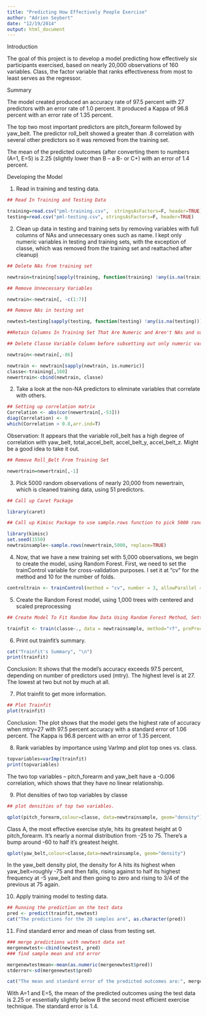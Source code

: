 ```yaml
---
title: "Predicting How Effectively People Exercise"
author: "Adrien Seybert"
date: "12/19/2014"
output: html_document
---
```

Introduction

The goal of this project is to develop a model predicting how effectively six participants exercised, based on nearly 20,000 observations of 160 variables. Class, the factor variable that ranks effectiveness from most to least serves as the regressor.

Summary

The model created produced an accuracy rate of 97.5 percent with 27 predictors with an error rate of 1.0 percent. It produced a Kappa of 96.8 percent with an error rate of 1.35 percent. 

The top two most important predictors are pitch_forearm followed by yaw_belt. The predictor roll_belt showed a greater than .8 correlation with several other predictors so it was removed from the training set. 

The mean of the predicted outcomes (after converting them to numbers (A=1, E=5) is 2.25 (slightly lower than B -- a B- or C+) with an error of 1.4 percent. 

Developing the Model

1. Read in training and testing data.

```r

## Read In Training and Testing Data

training=read.csv("pml-training.csv",  stringsAsFactors=F, header=TRUE)
testing=read.csv("pml-testing.csv", stringsAsFactors=F, header=TRUE)

```
2. Clean up data in testing and training sets by removing variables with full columns of NAs and unnecessary ones such as name. I kept only numeric variables in testing and training sets, with the exception of classe, which was removed from the training set and reattached after cleanup)

```r
## Delete NAs from training set

newtrain=training[sapply(training, function(training) !any(is.na(training)))] 

## Remove Unnecessary Variables

newtrain<-newtrain[, -c(1:7)]

## Remove NAs in testing set

newtest=testing[sapply(testing, function(testing) !any(is.na(testing)))]

##Retain Columns In Training Set That Are Numeric and Aren't NAs and subset out Classe variable to add later through cbind. 

## Delete Classe Variable Column before subsetting out only numeric variables and deleting ones with NAs. 

newtrain<-newtrain[,-86]

newtrain <- newtrain[sapply(newtrain, is.numeric)]
classe<-training[,160]
newertrain<-cbind(newtrain, classe)

```

2. Take a look at the non-NA predictors to eliminate variables that correlate with others.

```r

## Setting up correlation matrix
Correlation <- abs(cor(newertrain[,-53]))
diag(Correlation) <- 0
which(Correlation > 0.8,arr.ind=T)

```
Observation: It appears that the variable roll_belt has a high degree of correlation with yaw_belt, total_accel_belt, accel_belt_y, accel_belt_z. Might be a good idea to take it out. 

```r

## Remove Roll_Belt From Training Set

newertrain=newertrain[,-1]

```

3. Pick 5000 random observations of nearly 20,000 from newertrain, which is cleaned training data, using 51 predictors.

```r

## Call up Caret Package

library(caret)

## Call up Kimisc Package to use sample.rows function to pick 5000 random observations. Set seed.

library(kimisc)
set.seed(1550)
newtrainsample<-sample.rows(newertrain,5000, replace=TRUE)

```
4. Now, that we have a new training set with 5,000 observations, we begin to create the model, using Random Forest. First, we need to set the trainControl variable for cross-validation purposes. I set it at "cv" for the method and 10 for the number of folds.

```r
controltrain <- trainControl(method = "cv", number = 3, allowParallel = TRUE)
```
5. Create the Random Forest model, using 1,000 trees with centered and scaled preprocessing

```r

## Create Model To Fit Random Row Data Using Random Forest Method, Setting Number of Trees at 1000. 

trainfit <- train(classe~., data = newtrainsample, method="rf", preProc=c("center", "scale"), trControl = controltrain, prox=FALSE, ntree=1000)

```

6. Print out trainfit's summary.

```r
cat("Trainfit's Summary", "\n")
print(trainfit)
```
Conclusion: It shows that the model's accuracy exceeds 97.5 percent, depending on number of predictors used (mtry). The highest level is at 27. The lowest at two but not by much at all. 

7. Plot trainfit to get more information.

```r
## Plot Trainfit
plot(trainfit)
```
Conclusion: The plot shows that the model gets the highest rate of accuracy when mtry=27 with 97.5 percent accuracy with a standard error of 1.06 percent. The Kappa is 96.8 percent with an error of 1.35 percent.   

8. Rank variables by importance using VarImp and plot top ones vs. class. 

```r
topvariables=varImp(trainfit)
print(topvariables)
```
The two top variables -- pitch_forearm and yaw_belt have a -0.006 correlation, which shows that they have no linear relationship. 

9. Plot densities of two top variables by classe

```r
## plot densities of top two variables. 

qplot(pitch_forearm,colour=classe, data=newtrainsample, geom="density")
```
Class A, the most effective exercise style, hits its greatest height at 0 pitch_forearm. It's nearly a normal distribution from -25 to 75. There's a bump around -60 to half it's greatest height. 

```r
qplot(yaw_belt,colour=classe,data=newtrainsample, geom="density")
```
In the yaw_belt density plot, the density for A hits its highest when yaw_belt=roughly -75 and then falls, rising against to half its highest frequency at -5 yaw_belt and then going to zero and rising to 3/4 of the previous at 75 again.

10. Apply training model to testing data.

```r
## Running the prediction on the test data
pred <- predict(trainfit,newtest)
cat("The predictions for the 20 samples are", as.character(pred))

```
11. Find standard error and mean of class from testing set.

```r

### merge predictions with newtest data set
mergenewtest<-cbind(newtest, pred)
### find sample mean and std error

mergenewtestmean<-mean(as.numeric(mergenewtest$pred))
stderror<-sd(mergenewtest$pred)

cat("The mean and standard error of the predicted outcomes are:", mergenewtestmean, stderror)

```
With A=1 and E=5, the mean of the predicted outcomes using the test data is 2.25 or essentially slightly below B the second most efficient exercise technique. The standard error is 1.4. 
